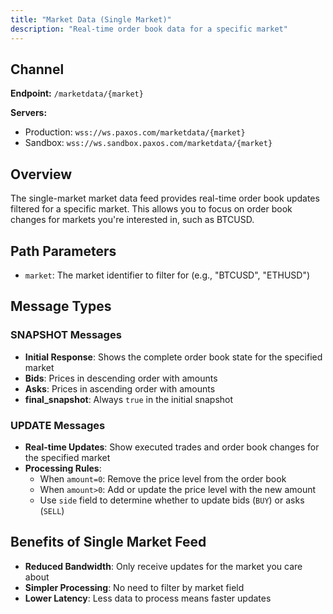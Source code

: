 ```yaml
---
title: "Market Data (Single Market)"
description: "Real-time order book data for a specific market"
---
```


## Channel

**Endpoint:** `/marketdata/{market}`

**Servers:**
- Production: `wss://ws.paxos.com/marketdata/{market}`
- Sandbox: `wss://ws.sandbox.paxos.com/marketdata/{market}`

## Overview

The single-market market data feed provides real-time order book updates filtered for a specific market. This allows you to focus on order book changes for markets you're interested in, such as BTCUSD.

## Path Parameters

- `market`: The market identifier to filter for (e.g., "BTCUSD", "ETHUSD")

## Message Types

### SNAPSHOT Messages
- **Initial Response**: Shows the complete order book state for the specified market
- **Bids**: Prices in descending order with amounts
- **Asks**: Prices in ascending order with amounts
- **final_snapshot**: Always `true` in the initial snapshot

### UPDATE Messages
- **Real-time Updates**: Show executed trades and order book changes for the specified market
- **Processing Rules**:
  - When `amount=0`: Remove the price level from the order book
  - When `amount>0`: Add or update the price level with the new amount
  - Use `side` field to determine whether to update bids (`BUY`) or asks (`SELL`)

## Benefits of Single Market Feed

- **Reduced Bandwidth**: Only receive updates for the market you care about
- **Simpler Processing**: No need to filter by market field
- **Lower Latency**: Less data to process means faster updates